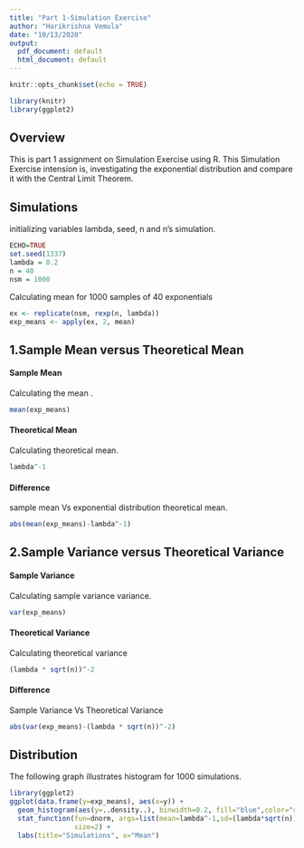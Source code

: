 ```yaml
---
title: "Part 1-Simulation Exercise"
author: "Harikrishna Vemula"
date: "10/13/2020"
output:
  pdf_document: default
  html_document: default
---
```


```r
knitr::opts_chunk$set(echo = TRUE)

```

```R
library(knitr)
library(ggplot2)
```

## Overview

This is part 1 assignment on Simulation Exercise using R. This Simulation Exercise intension is, investigating the exponential distribution and compare it with the Central Limit Theorem. 

## Simulations
initializing variables lambda, seed, n and n's simulation.
```r
ECHO=TRUE
set.seed(1337)
lambda = 0.2
n = 40
nsm = 1000
```
Calculating mean for 1000 samples of 40 exponentials

```r
ex <- replicate(nsm, rexp(n, lambda))
exp_means <- apply(ex, 2, mean)
```

## 1.Sample Mean versus Theoretical Mean
#### Sample Mean
Calculating the mean .
```r
mean(exp_means)
```

#### Theoretical Mean
Calculating theoretical mean.
```r
lambda^-1
```

#### Difference
sample mean Vs exponential distribution theoretical mean.
```r
abs(mean(exp_means)-lambda^-1)
```

## 2.Sample Variance versus Theoretical Variance
#### Sample Variance
Calculating sample variance
variance.
```r
var(exp_means)
```

#### Theoretical Variance
Calculating theoretical variance
```r
(lambda * sqrt(n))^-2
```

#### Difference
Sample Variance Vs Theoretical Variance
```r
abs(var(exp_means)-(lambda * sqrt(n))^-2)
```

## Distribution
The following graph illustrates histogram for 1000 simulations.
```r
library(ggplot2)
ggplot(data.frame(y=exp_means), aes(x=y)) + 
  geom_histogram(aes(y=..density..), binwidth=0.2, fill="blue",color="red") +  
  stat_function(fun=dnorm, args=list(mean=lambda^-1,sd=(lambda*sqrt(n))^-1), 
                size=2) +
  labs(title="Simulations", x="Mean")


```